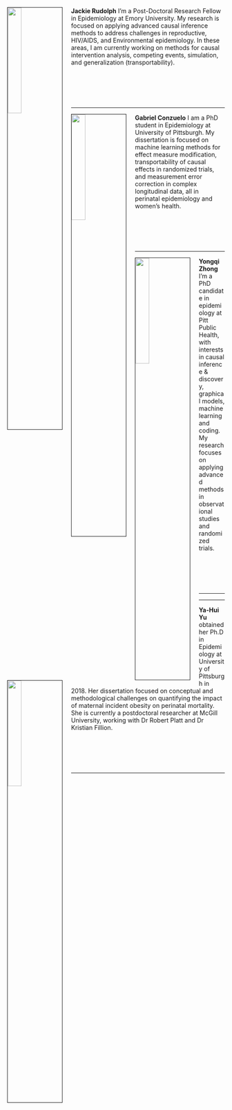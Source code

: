 
<br>

<img src="figures/Rudolph.jpg" style="width:25%; border:1px solid; margin-right: 20px" align="left">

**Jackie Rudolph** I'm a Post-Doctoral Research Fellow in Epidemiology at Emory University. My research is focused on applying advanced causal inference methods to address challenges in reproductive, HIV/AIDS, and Environmental epidemiology. In these areas, I am currently working on methods for causal intervention analysis, competing events, simulation, and generalization (transportability).

<br>
<br>
<br>
<br>

---

<img src="figures/conzuelo.jpeg" style="width:25%; border:1px solid; margin-right: 20px" align="left">

**Gabriel Conzuelo** I am a PhD student in Epidemiology at University of Pittsburgh. My dissertation is focused on machine learning methods for effect measure modification, transportability of causal effects in randomized trials, and measurement error correction in complex longitudinal data, all in perinatal epidemiology and women's health. 

<br>
<br>
<br>
<br>

---

<img src="figures/zhong.jpg" style="width:25%; border:1px solid; margin-right: 20px" align="left">

**Yongqi Zhong** I’m a PhD candidate in epidemiology at Pitt Public Health, with interests in causal inference & discovery, graphical models, machine learning and coding. My research focuses on applying advanced methods in observational studies and randomized trials.

<br>
<br>
<br>
<br>


---


---

<img src="figures/yu.jpg" style="width:25%; border:1px solid; margin-right: 20px" align="left">

**Ya-Hui Yu** obtained her Ph.D in Epidemiology at University of Pittsburgh in 2018. Her dissertation focused on conceptual and methodological challenges on quantifying the impact of maternal incident obesity on perinatal mortality. She is currently a postdoctoral researcher at McGill University, working with Dr Robert Platt and Dr Kristian Fillion.

<br>
<br>
<br>
<br>


---